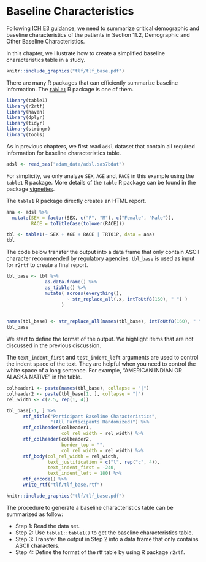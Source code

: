 # Baseline Characteristics

Following [ICH E3
guidance](https://database.ich.org/sites/default/files/E3_Guideline.pdf),
we need to summarize critical demographic and baseline characteristics
of the patients in Section 11.2, Demographic and Other Baseline
Characteristics.

In this chapter, we illustrate how to create a simplified baseline
characteristics table in a study.

```r
knitr::include_graphics("tlf/tlf_base.pdf")
```

There are many R packages that can efficiently summarize baseline
information. The [`table1`](https://github.com/benjaminrich/table1) R
package is one of them.

```r
library(table1)
library(r2rtf)
library(haven)
library(dplyr)
library(tidyr)
library(stringr)
library(tools)
```

As in previous chapters, we first read `adsl` dataset that contain all
required information for baseline characteristics table.

```r
adsl <- read_sas("adam_data/adsl.sas7bdat")
```

For simplicity, we only analyze `SEX`, `AGE` and, `RACE` in this example
using the `table1` R package. More details of the `table` R package can
be found in the package
[vignettes](https://benjaminrich.github.io/table1/vignettes/table1-examples.html).

The `table1` R package directly creates an HTML report.

```r
ana <- adsl %>% 
  mutate(SEX = factor(SEX, c("F", "M"), c("Female", "Male")), 
         RACE = toTitleCase(tolower(RACE))) 

tbl <- table1(~ SEX + AGE + RACE | TRT01P, data = ana)
tbl
```

The code below transfer the output into a data frame that only contain
ASCII character recommended by regulatory agencies. `tbl_base` is used
as input for `r2rtf` to create a final report.

```r
tbl_base <- tbl %>% 
              as.data.frame() %>% 
              as_tibble() %>%
              mutate( across(everything(), 
                      ~ str_replace_all(.x, intToUtf8(160), " ") ) 
                    ) 
              

names(tbl_base) <- str_replace_all(names(tbl_base), intToUtf8(160), " ")
tbl_base
```

We start to define the format of the output. We highlight items that are
not discussed in the previous discussion.

The `text_indent_first` and `test_indent_left` arguments are used to
control the indent space of the text. They are helpful when you need to
control the white space of a long sentence. For example, "AMERICAN
INDIAN OR ALASKA NATIVE" in the table.

```r
colheader1 <- paste(names(tbl_base), collapse = "|")
colheader2 <- paste(tbl_base[1, ], collapse = "|")
rel_width <- c(2.5, rep(1, 4))

tbl_base[-1, ] %>% 
      rtf_title("Participant Baseline Characteristics", 
                "(All Participants Randomized)") %>%
      rtf_colheader(colheader1, 
                    col_rel_width = rel_width) %>% 
      rtf_colheader(colheader2, 
                    border_top = "",
                    col_rel_width = rel_width) %>%
      rtf_body(col_rel_width = rel_width,
               text_justification = c("l", rep("c", 4)), 
               text_indent_first = -240,
               text_indent_left = 180) %>% 
      rtf_encode() %>% 
      write_rtf("tlf/tlf_base.rtf")
```

```r
knitr::include_graphics("tlf/tlf_base.pdf")
```

The procedure to generate a baseline characteristics table can be
summarized as follow:

-   Step 1: Read the data set.
-   Step 2: Use `table1::table1()` to get the baseline characteristics
    table.
-   Step 3: Transfer the output in Step 2 into a data frame that only
    contains ASCII characters.
-   Step 4: Define the format of the rtf table by using R package
    `r2rtf`.
